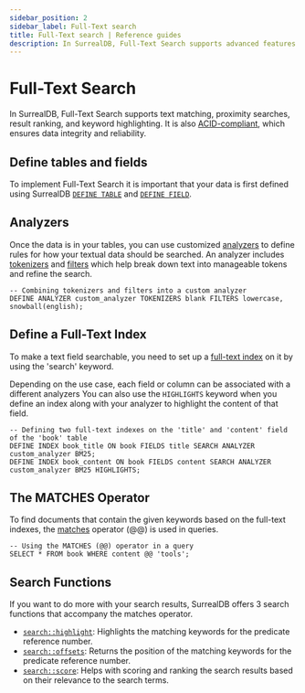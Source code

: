 ```yaml
---
sidebar_position: 2
sidebar_label: Full-Text search
title: Full-Text search | Reference guides
description: In SurrealDB, Full-Text Search supports advanced features like basic and advanced text matching, proximity searches, result ranking, and keyword highlighting⁠.
---
```


# Full-Text Search
In SurrealDB, Full-Text Search supports text matching, proximity searches, result ranking, and keyword highlighting⁠.
It is also [ACID-compliant](https://en.wikipedia.org/wiki/ACID), which ensures data integrity and reliability.⁠

## Define tables and fields
To implement Full-Text Search it is important that your data is first defined using SurrealDB [`DEFINE TABLE`](/docs/surrealdb/2.x/surrealql/statements/define/table) and [`DEFINE FIELD`](/docs/surrealdb/2.x/surrealql/statements/define/field). 

## Analyzers
Once the data is in your tables, you can use customized [analyzers](/docs/surrealdb/2.x/surrealql/statements/define/analyzer) to define rules for how your textual data should be searched.
An analyzer includes [tokenizers](/docs/surrealdb/2.x/surrealql/statements/define/analyzer#tokenizers) and [filters](/docs/surrealdb/2.x/surrealql/statements/define/analyzer#filters) which help break down text into manageable tokens and refine the search.

```surql
-- Combining tokenizers and filters into a custom analyzer
DEFINE ANALYZER custom_analyzer TOKENIZERS blank FILTERS lowercase, snowball(english);
```
## Define a Full-Text Index
To make a text field searchable, you need to set up a [full-text index](/docs/surrealdb/2.x/surrealql/statements/define/indexes#full-text-search-index) on it by using the 'search' keyword.

Depending on the use case, each field or column can be associated with a different analyzers
You can also use the `HIGHLIGHTS` keyword when you define an index along with your analyzer to highlight the content of that field. 

```surql
-- Defining two full-text indexes on the 'title' and 'content' field of the 'book' table
DEFINE INDEX book_title ON book FIELDS title SEARCH ANALYZER custom_analyzer BM25;
DEFINE INDEX book_content ON book FIELDS content SEARCH ANALYZER custom_analyzer BM25 HIGHLIGHTS;
```
## The MATCHES Operator
To find documents that contain the given keywords based on the full-text indexes, the [matches](/docs/surrealdb/2.x/surrealql/operators#matches) operator (@@) is used in queries. 

```surql
-- Using the MATCHES (@@) operator in a query
SELECT * FROM book WHERE content @@ 'tools';
```
## Search Functions
If you want to do more with your search results, SurrealDB offers 3 search functions that accompany the matches operator.
- [`search::highlight`](/docs/surrealdb/2.x/surrealql/functions/database/search#searchhighlight): Highlights the matching keywords for the predicate reference number.
- [`search::offsets`](/docs/surrealdb/2.x/surrealql/functions/database/search#searchoffsets): Returns the position of the matching keywords for the predicate reference number.
- [`search::score`](/docs/surrealdb/2.x/surrealql/functions/database/search#searchscore): Helps with scoring and ranking the search results based on their relevance to the search terms.


